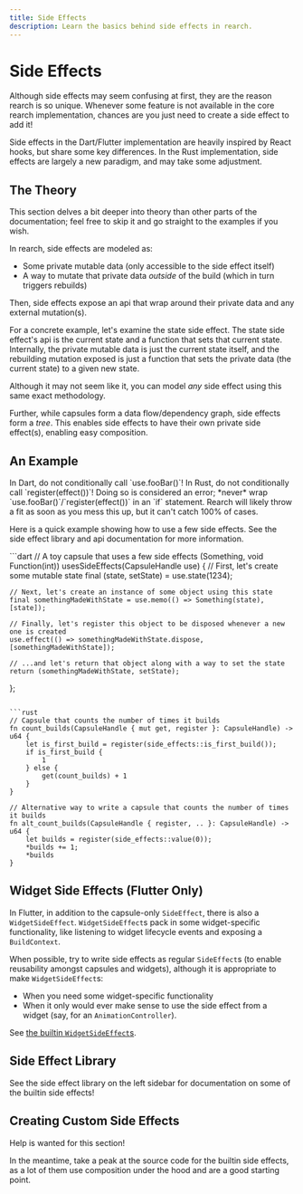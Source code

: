 ```yaml
---
title: Side Effects
description: Learn the basics behind side effects in rearch.
---
```


# Side Effects
Although side effects may seem confusing at first, they are the reason rearch is so unique.
Whenever some feature is not available in the core rearch implementation,
chances are you just need to create a side effect to add it!

Side effects in the Dart/Flutter implementation are heavily inspired by React hooks,
but share some key differences.
In the Rust implementation, side effects are largely a new paradigm, and may take some adjustment.


## The Theory
<Info>
  This section delves a bit deeper into theory than other parts of the documentation;
  feel free to skip it and go straight to the examples if you wish.
</Info>

In rearch, side effects are modeled as:
- Some private mutable data (only accessible to the side effect itself)
- A way to mutate that private data *outside* of the build (which in turn triggers rebuilds)

Then, side effects expose an api that wrap around their private data and any external mutation(s).

For a concrete example, let's examine the state side effect.
The state side effect's api is the current state and a function that sets that current state.
Internally, the private mutable data is just the current state itself,
and the rebuilding mutation exposed is just a function that
sets the private data (the current state) to a given new state.

Although it may not seem like it,
you can model *any* side effect using this same exact methodology.

Further, while capsules form a data flow/dependency graph, side effects form a *tree*.
This enables side effects to have their own private side effect(s), enabling easy composition.


## An Example
<Error>
  In Dart, do not conditionally call `use.fooBar()`!
  In Rust, do not conditionally call `register(effect())`!
  Doing so is considered an error;
  *never* wrap `use.fooBar()`/`register(effect())` in an `if` statement.
  Rearch will likely throw a fit as soon as you mess this up, but it can't catch 100% of cases.
</Error>

Here is a quick example showing how to use a few side effects.
See the side effect library and api documentation for more information.

<CodeGroup title="Using side effects">
  ```dart
  // A toy capsule that uses a few side effects
  (Something, void Function(int)) usesSideEffects(CapsuleHandle use) {
    // First, let's create some mutable state
    final (state, setState) = use.state(1234);

    // Next, let's create an instance of some object using this state
    final somethingMadeWithState = use.memo(() => Something(state), [state]);

    // Finally, let's register this object to be disposed whenever a new one is created
    use.effect(() => somethingMadeWithState.dispose, [somethingMadeWithState]);

	// ...and let's return that object along with a way to set the state
    return (somethingMadeWithState, setState);
  };
  ```

  ```rust
  // Capsule that counts the number of times it builds
  fn count_builds(CapsuleHandle { mut get, register }: CapsuleHandle) -> u64 {
      let is_first_build = register(side_effects::is_first_build());
      if is_first_build {
          1
      } else {
          get(count_builds) + 1
      }
  }

  // Alternative way to write a capsule that counts the number of times it builds
  fn alt_count_builds(CapsuleHandle { register, .. }: CapsuleHandle) -> u64 {
      let builds = register(side_effects::value(0));
      *builds += 1;
      *builds
  }
  ```
</CodeGroup>


## Widget Side Effects (Flutter Only)
In Flutter, in addition to the capsule-only `SideEffect`,
there is also a `WidgetSideEffect`.
`WidgetSideEffect`s pack in some widget-specific functionality,
like listening to widget lifecycle events and exposing a `BuildContext`.

When possible, try to write side effects as regular `SideEffect`s
(to enable reusability amongst capsules and widgets),
although it is appropriate to make `WidgetSideEffect`s:
- When you need some widget-specific functionality
- When it only would ever make sense to use the side effect from a widget
(say, for an `AnimationController`).

See [the builtin `WidgetSideEffect`s](https://pub.dev/documentation/flutter_rearch/latest/flutter_rearch/BuiltinWidgetSideEffects.html).


## Side Effect Library
See the side effect library on the left sidebar for documentation
on some of the builtin side effects!


## Creating Custom Side Effects
Help is wanted for this section!

In the meantime, take a peak at the source code for the builtin side effects,
as a lot of them use composition under the hood and are a good starting point.
